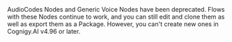 <Warning>
  AudioCodes Nodes and Generic Voice Nodes have been deprecated. Flows with these Nodes continue to work, and you can still edit and clone them as well as export them as a Package. However, you can't create new ones in Cognigy.AI v4.96 or later.
</Warning>